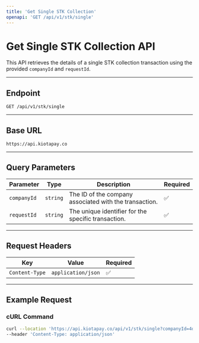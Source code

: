 ```yaml
---
title: 'Get Single STK Collection'
openapi: 'GET /api/v1/stk/single'
---
```


# Get Single STK Collection API

This API retrieves the details of a single STK collection transaction using the provided `companyId` and `requestId`.

---

## **Endpoint**

`GET /api/v1/stk/single`

---

## **Base URL**

`https://api.kiotapay.co`

---

## **Query Parameters**

| Parameter    | Type     | Description                                        | Required |
|--------------|----------|----------------------------------------------------|----------|
| `companyId`  | `string` | The ID of the company associated with the transaction. | ✅       |
| `requestId`  | `string` | The unique identifier for the specific transaction.   | ✅       |

---

## **Request Headers**

| Key            | Value              | Required |
|-----------------|--------------------|----------|
| `Content-Type` | `application/json` | ✅       |

---

## **Example Request**

### **cURL Command**

```bash
curl --location 'https://api.kiotapay.co/api/v1/stk/single?companyId=4d6e1ea9-5ab8-496a-978f-7e9b2bce80c4&requestId=43d23a1d-0476-4d49-a6eb-0a402c50d968' \
--header 'Content-Type: application/json'
